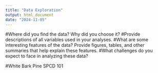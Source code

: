 ```yaml
---
title: "Data Exploration"
output: html_document
date: "2024-11-05"
---
```


#Where did you find the data? Why did you choose it?
#Provide descriptions of all variables used in your analyses.
#What are some interesting features of the data? Provide figures, tables, and other summaries that help explain these features.
#What challenges do you expect to face in analyzing these data?

#White Bark Pine SPCD 101